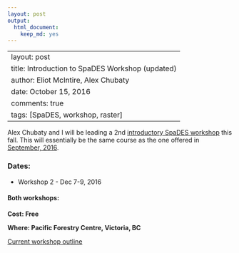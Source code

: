 ```yaml
---
layout: post
output:
  html_document:
    keep_md: yes
---
```

---
layout: post
title: Introduction to SpaDES Workshop (updated)
author: Eliot McIntire, Alex Chubaty
date: October 15, 2016
comments: true
tags: [SpaDES, workshop, raster]
---

Alex Chubaty and I will be leading a 2nd [introductory SpaDES workshop](http://rpubs.com/PredictiveEcology/SpaDES-Intro-Course-Outline) this fall.
This will essentially be the same course as the one offered in [September, 2016](http://rpubs.com/PredictiveEcology/Archives-Sept16-Outline). 


### Dates: 

- Workshop 2 - Dec 7-9, 2016

#### Both workshops:

**Cost: Free**

**Where: Pacific Forestry Centre, Victoria, BC**

[Current workshop outline](http://rpubs.com/PredictiveEcology/SpaDES-Intro-Course-Outline)

